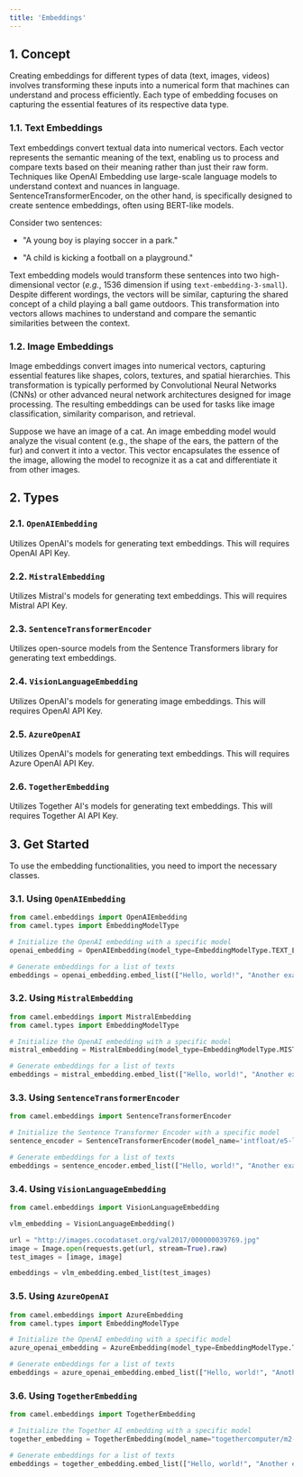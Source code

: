 ```yaml
---
title: 'Embeddings'
---
```

## 1. Concept
Creating embeddings for different types of data (text, images, videos) involves transforming these inputs into a numerical form that machines can understand and process efficiently. Each type of embedding focuses on capturing the essential features of its respective data type.

### 1.1. Text Embeddings
Text embeddings convert textual data into numerical vectors. Each vector represents the semantic meaning of the text, enabling us to process and compare texts based on their meaning rather than just their raw form. Techniques like OpenAI Embedding use large-scale language models to understand context and nuances in language. SentenceTransformerEncoder, on the other hand, is specifically designed to create sentence embeddings, often using BERT-like models.

Consider two sentences:

- "A young boy is playing soccer in a park."

- "A child is kicking a football on a playground."

Text embedding models would transform these sentences into two high-dimensional vector (*e.g.*, 1536 dimension if using `text-embedding-3-small`). Despite different wordings, the vectors will be similar, capturing the shared concept of a child playing a ball game outdoors. This transformation into vectors allows machines to understand and compare the semantic similarities between the context.

### 1.2. Image Embeddings
Image embeddings convert images into numerical vectors, capturing essential features like shapes, colors, textures, and spatial hierarchies. This transformation is typically performed by Convolutional Neural Networks (CNNs) or other advanced neural network architectures designed for image processing. The resulting embeddings can be used for tasks like image classification, similarity comparison, and retrieval.

Suppose we have an image of a cat. An image embedding model would analyze the visual content (e.g., the shape of the ears, the pattern of the fur) and convert it into a vector. This vector encapsulates the essence of the image, allowing the model to recognize it as a cat and differentiate it from other images.


## 2. Types

### 2.1. `OpenAIEmbedding`
Utilizes OpenAI's models for generating text embeddings. This will requires OpenAI API Key.

### 2.2. `MistralEmbedding`
Utilizes Mistral's models for generating text embeddings. This will requires Mistral API Key.

### 2.3. `SentenceTransformerEncoder`
Utilizes open-source models from the Sentence Transformers library for generating text embeddings.

### 2.4. `VisionLanguageEmbedding`
Utilizes OpenAI's models for generating image embeddings. This will requires OpenAI API Key.

### 2.5. `AzureOpenAI`
Utilizes OpenAI's models for generating text embeddings. This will requires Azure OpenAI API Key.

### 2.6. `TogetherEmbedding`
Utilizes Together AI's models for generating text embeddings. This will requires Together AI API Key.


## 3. Get Started
To use the embedding functionalities, you need to import the necessary classes.

### 3.1. Using `OpenAIEmbedding`
```python
from camel.embeddings import OpenAIEmbedding
from camel.types import EmbeddingModelType

# Initialize the OpenAI embedding with a specific model
openai_embedding = OpenAIEmbedding(model_type=EmbeddingModelType.TEXT_EMBEDDING_3_SMALL)

# Generate embeddings for a list of texts
embeddings = openai_embedding.embed_list(["Hello, world!", "Another example"])
```

### 3.2. Using `MistralEmbedding`
```python
from camel.embeddings import MistralEmbedding
from camel.types import EmbeddingModelType

# Initialize the OpenAI embedding with a specific model
mistral_embedding = MistralEmbedding(model_type=EmbeddingModelType.MISTRAL_EMBED)

# Generate embeddings for a list of texts
embeddings = mistral_embedding.embed_list(["Hello, world!", "Another example"])
```

### 3.3. Using `SentenceTransformerEncoder`
```python
from camel.embeddings import SentenceTransformerEncoder

# Initialize the Sentence Transformer Encoder with a specific model
sentence_encoder = SentenceTransformerEncoder(model_name='intfloat/e5-large-v2')

# Generate embeddings for a list of texts
embeddings = sentence_encoder.embed_list(["Hello, world!", "Another example"])
```

### 3.4. Using `VisionLanguageEmbedding`
```python
from camel.embeddings import VisionLanguageEmbedding

vlm_embedding = VisionLanguageEmbedding()

url = "http://images.cocodataset.org/val2017/000000039769.jpg"
image = Image.open(requests.get(url, stream=True).raw)
test_images = [image, image]

embeddings = vlm_embedding.embed_list(test_images)
```

### 3.5. Using `AzureOpenAI`
```python
from camel.embeddings import AzureEmbedding
from camel.types import EmbeddingModelType

# Initialize the OpenAI embedding with a specific model
azure_openai_embedding = AzureEmbedding(model_type=EmbeddingModelType.TEXT_EMBEDDING_ADA_2)

# Generate embeddings for a list of texts
embeddings = azure_openai_embedding.embed_list(["Hello, world!", "Another example"])
```

### 3.6. Using `TogetherEmbedding`
```python
from camel.embeddings import TogetherEmbedding

# Initialize the Together AI embedding with a specific model
together_embedding = TogetherEmbedding(model_name="togethercomputer/m2-bert-80M-8k-retrieval")

# Generate embeddings for a list of texts
embeddings = together_embedding.embed_list(["Hello, world!", "Another example"])
```
